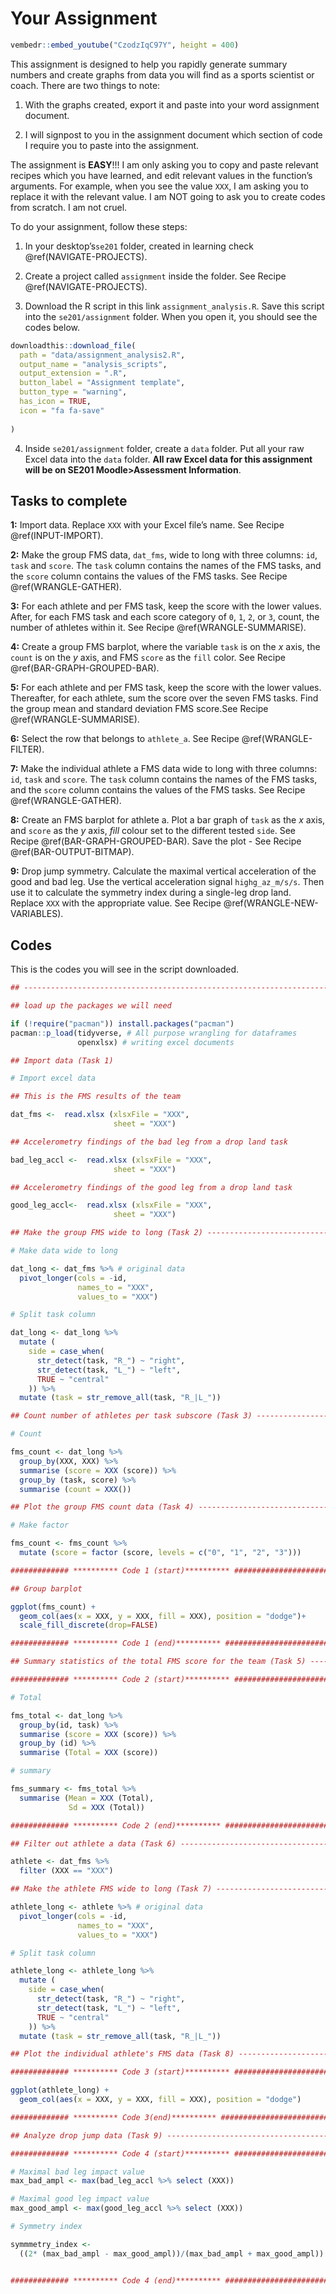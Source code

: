 
# Your Assignment 

```r
vembedr::embed_youtube("CzodzIqC97Y", height = 400)
```

This assignment is designed to help you rapidly generate summary numbers and create graphs from data you will find as a sports scientist or coach. There are two things to note:

1. With the graphs created, export it and paste into your word assignment document. 

2. I will signpost to you in the assignment document which section of code I require you to paste into the assignment.

The assignment is **EASY**!!! I am only asking you to copy and paste relevant recipes which you have learned, and edit relevant values in the function's arguments. For example, when you see the value `XXX`, I am asking you to replace it with the relevant value. I am NOT going to ask you to create codes from scratch. I am not cruel. 

To do your assignment, follow these steps:

1. In your desktop's`se201` folder, created in learning check \@ref(NAVIGATE-PROJECTS).

2. Create a project called `assignment` inside the folder. See Recipe \@ref(NAVIGATE-PROJECTS).

3. Download the R script in this link `assignment_analysis.R`. Save this script into the `se201/assignment` folder. When you open it, you should see the codes below.

```r
downloadthis::download_file(
  path = "data/assignment_analysis2.R",
  output_name = "analysis_scripts",
  output_extension = ".R",
  button_label = "Assignment template",
  button_type = "warning",
  has_icon = TRUE,
  icon = "fa fa-save"
 
)
```


4. Inside `se201/assignment` folder, create a `data` folder. Put all your raw Excel data into the `data` folder. **All raw Excel data for this assignment will be on SE201 Moodle>Assessment Information**.

## Tasks to complete

**1:** Import data. Replace `XXX` with your Excel file's name. See Recipe \@ref(INPUT-IMPORT).

**2:** Make the group FMS data, `dat_fms`, wide to long with three columns: `id`, `task` and `score`. The `task` column contains the names of the FMS tasks, and the `score` column contains the values of the FMS tasks. See Recipe \@ref(WRANGLE-GATHER).

**3:** For each athlete and per FMS task, keep the score with the lower values. After, for each FMS task and each score category of `0`, `1`, `2`, or `3`, count, the number of athletes within it. See Recipe \@ref(WRANGLE-SUMMARISE).

**4:** Create a group FMS barplot, where the variable `task` is on the *x* axis, the `count` is on the *y* axis, and  FMS `score` as the `fill` color. See Recipe \@ref(BAR-GRAPH-GROUPED-BAR).

**5:** For each athlete and per FMS task, keep the score with the lower values. Thereafter, for each athlete, sum the score over the seven FMS tasks. Find the group mean and standard deviation FMS score.See Recipe \@ref(WRANGLE-SUMMARISE).

**6:** Select the row that belongs to `athlete_a`. See Recipe \@ref(WRANGLE-FILTER).

**7:** Make the individual athlete a FMS data wide to long with three columns: `id`, `task` and `score`. The `task` column contains the names of the FMS tasks, and the `score` column contains the values of the FMS tasks. See Recipe \@ref(WRANGLE-GATHER).

**8:** Create an FMS barplot for athlete a. Plot a bar graph of `task` as the *x* axis, and `score` as the *y* axis, *fill* colour set to the different tested `side`. See Recipe \@ref(BAR-GRAPH-GROUPED-BAR). Save the plot - See Recipe \@ref(BAR-OUTPUT-BITMAP).

**9:** Drop jump symmetry. Calculate the maximal vertical acceleration of the good and bad leg. Use the vertical acceleration signal `highg_az_m/s/s`. Then use it to calculate the symmetry index during a single-leg drop land. Replace `XXX` with the appropriate value. See Recipe \@ref(WRANGLE-NEW-VARIABLES).

## Codes

This is the codes you will see in the script downloaded.

```r


## -----------------------------------------------------------------------------

## load up the packages we will need

if (!require("pacman")) install.packages("pacman")
pacman::p_load(tidyverse, # All purpose wrangling for dataframes
               openxlsx) # writing excel documents

## Import data (Task 1)

# Import excel data

## This is the FMS results of the team

dat_fms <-  read.xlsx (xlsxFile = "XXX",
                       sheet = "XXX")

## Accelerometry findings of the bad leg from a drop land task

bad_leg_accl <-  read.xlsx (xlsxFile = "XXX",
                       sheet = "XXX")

## Accelerometry findings of the good leg from a drop land task

good_leg_accl<-  read.xlsx (xlsxFile = "XXX",
                       sheet = "XXX")

## Make the group FMS wide to long (Task 2) ------------------------------------

# Make data wide to long

dat_long <- dat_fms %>% # original data
  pivot_longer(cols = -id,
               names_to = "XXX",
               values_to = "XXX")

# Split task column

dat_long <- dat_long %>%
  mutate (
    side = case_when(
      str_detect(task, "R_") ~ "right",
      str_detect(task, "L_") ~ "left",
      TRUE ~ "central"
    )) %>%
  mutate (task = str_remove_all(task, "R_|L_"))

## Count number of athletes per task subscore (Task 3) -------------------------

# Count

fms_count <- dat_long %>%
  group_by(XXX, XXX) %>%
  summarise (score = XXX (score)) %>%
  group_by (task, score) %>%
  summarise (count = XXX())

## Plot the group FMS count data (Task 4) --------------------------------------

# Make factor

fms_count <- fms_count %>%
  mutate (score = factor (score, levels = c("0", "1", "2", "3")))

############# ********** Code 1 (start)********** ##############################

## Group barplot

ggplot(fms_count) + 
  geom_col(aes(x = XXX, y = XXX, fill = XXX), position = "dodge")+ 
  scale_fill_discrete(drop=FALSE)

############# ********** Code 1 (end)********** ################################

## Summary statistics of the total FMS score for the team (Task 5) -------------

############# ********** Code 2 (start)********** ##############################

# Total

fms_total <- dat_long %>%
  group_by(id, task) %>%
  summarise (score = XXX (score)) %>%
  group_by (id) %>%
  summarise (Total = XXX (score))

# summary

fms_summary <- fms_total %>%
  summarise (Mean = XXX (Total),
             Sd = XXX (Total))

############# ********** Code 2 (end)********** ################################

## Filter out athlete a data (Task 6) ------------------------------------------

athlete <- dat_fms %>%
  filter (XXX == "XXX")

## Make the athlete FMS wide to long (Task 7) ----------------------------------

athlete_long <- athlete %>% # original data
  pivot_longer(cols = -id,
               names_to = "XXX",
               values_to = "XXX")

# Split task column

athlete_long <- athlete_long %>%
  mutate (
    side = case_when(
      str_detect(task, "R_") ~ "right",
      str_detect(task, "L_") ~ "left",
      TRUE ~ "central"
    )) %>%
  mutate (task = str_remove_all(task, "R_|L_"))

## Plot the individual athlete's FMS data (Task 8) -----------------------------

############# ********** Code 3 (start)********** ##############################

ggplot(athlete_long) + 
  geom_col(aes(x = XXX, y = XXX, fill = XXX), position = "dodge")

############# ********** Code 3(end)********** ################################

## Analyze drop jump data (Task 9) ---------------------------------------------

############# ********** Code 4 (start)********** ##############################

# Maximal bad leg impact value
max_bad_ampl <- max(bad_leg_accl %>% select (XXX))

# Maximal good leg impact value
max_good_ampl <- max(good_leg_accl %>% select (XXX))

# Symmetry index 

symmmetry_index <- 
  ((2* (max_bad_ampl - max_good_ampl))/(max_bad_ampl + max_good_ampl)) * 100


############# ********** Code 4 (end)********** ################################


```



